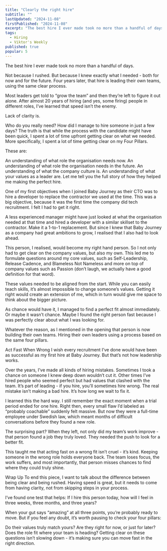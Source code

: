 ```yaml
---
title: "Clearly the right hire"
subtitle: ""
lastUpdated: "2024-11-08"
firstPublished: "2024-11-08"
excerpt: "The best hire I ever made took no more than a handful of days. Not because I rushed. But because I knew exactly what I needed - both for now and for the future."
tags:
  - Hiring
  - Viktor's Weekly
published: true
popular: 5
---
```



The best hire I ever made took no more than a handful of days.

Not because I rushed. But because I knew exactly what I needed - both for now and for the future. Four years later, that hire is leading their own teams, using the same clear process.

Most leaders get told to “grow the team” and then they’re left to figure it out alone. After almost 20 years of hiring (and yes, some firing) people in different roles, I’ve learned that speed isn’t the enemy.

Lack of clarity is.

Who do you really need?
How did I manage to hire someone in just a few days? The truth is that while the process with the candidate might have been quick, I spent a lot of time upfront getting clear on what we needed. More specifically, I spent a lot of time getting clear on my Four Pillars.

These are:

An understanding of what role the organisation needs now.
An understanding of what role the organisation needs in the future.
An understanding of what the company culture is.
An understanding of what your values as a leader are.
Let me tell you the full story of how they helped me making the perfect hire.

One of my first objectives when I joined Baby Journey as their CTO was to hire a developer to replace the contractor we used at the time. This was a big objective, because it was the first time the company did tech recruitment. I felt I had to get it right.

A less experienced manager might have just looked at what the organisation needed at that time and hired a developer with a similar skillset to the contractor. Make it a 1-to-1 replacement. But since I knew that Baby Journey as a company had great ambitions to grow, I realised that I also had to look ahead.

This person, I realised, would become my right hand person. So I not only had to get clear on the company values, but also my own. This led me to formulate questions around my core values, such as Self-Leadership, Release Cadence, and Blameless Not Nameless and more on top of company values such as Passion (don’t laugh, we actually have a good definition for that word).

These values needed to be aligned from the start. While you can easily teach skills, it’s almost impossible to change someone’s values. Getting it right would create an extension of me, which in turn would give me space to think about the bigger picture.

As chance would have it, I managed to find a perfect fit almost immediately. Or maybe it wasn’t chance. Maybe I found the right person fast because I was perfectly clear about what I was looking for.

Whatever the reason, as I mentioned in the opening that person is now building their own teams. Hiring their own leaders using a process based on the same four pillars.

Act Fast When Wrong
I wish every recruitment I’ve done would have been as successful as my first hire at Baby Journey. But that’s not how leadership works.

Over the years, I’ve made all kinds of hiring mistakes. Sometimes I took a chance on someone I knew deep down wouldn’t cut it. Other times I’ve hired people who seemed perfect but had values that clashed with the team. It’s part of leading - if you hire, you’ll sometimes hire wrong. The real mistake isn’t making a bad hire. It’s how long we wait to fix it.

I learned this the hard way. I still remember the exact moment when a trial period ended for one hire. Right then, every small flaw I’d labeled as “probably coachable” suddenly felt massive. But now they were a full-time employee under Swedish law, which meant months of difficult conversations before they found a new role.

The surprising part? When they left, not only did my team’s work improve - that person found a job they truly loved. They needed the push to look for a better fit.

This taught me that acting fast on a wrong fit isn’t cruel - it’s kind. Keeping someone in the wrong role holds everyone back. The team loses focus, the work suffers, and most importantly, that person misses chances to find where they could truly shine.

Wrap Up
To end this piece, I want to talk about the difference between being clear and being rushed. Having speed is great, but it needs to come from having clarity, not from skipping steps in your process.

I’ve found one test that helps: If I hire this person today, how will I feel in three weeks, three months, and three years?

When your gut says “amazing” at all three points, you’re probably ready to move. But if you feel any doubt, it’s worth pausing to check your four pillars:

Do their values truly match yours?
Are they right for now, or just for later?
Does the role fit where your team is heading?
Getting clear on these questions isn’t slowing down - it’s making sure you can move fast in the right direction.